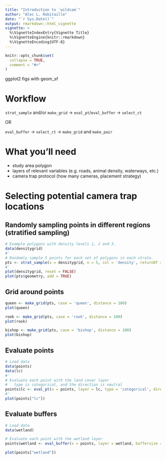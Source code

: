 ```yaml
---
title: "Introduction to `wildcam`"
author: "Alec L. Robitaille"
date: "`r Sys.Date()`"
output: rmarkdown::html_vignette
vignette: >
  %\VignetteIndexEntry{Vignette Title}
  %\VignetteEngine{knitr::rmarkdown}
  %\VignetteEncoding{UTF-8}
---
```


```r
knitr::opts_chunk$set(
  collapse = TRUE,
  comment = "#>"
)
```


ggplot2 figs with geom_sf



# Workflow
`strat_sample` and/or `make_grid` -> `eval_pt`/`eval_buffer` -> `select_ct`

OR

`eval_buffer` -> `select_ct` -> `make_grid` and `make_pair` 



# What you'll need
* study area polygon
* layers of relevant variables (e.g. roads, animal density, waterways, etc.)
* camera trap protocol (how many cameras, placement strategy)


# Selecting potential camera trap locations
## Randomly sampling points in different regions (stratified sampling)

```r
# Example polygons with density levels 1, 2 and 3.
data(densitygrid)
#'
# Randomly sample 5 points for each set of polygons in each strata.
pts <- strat_sample(x = densitygrid, n = 5, col = 'density', returnDT = FALSE)
#'
plot(densitygrid, reset = FALSE)
plot(pts$geometry, add = TRUE)

```

## Grid around points

```r
queen <- make_grid(pts, case = 'queen', distance = 100)
plot(queen)

rook <- make_grid(pts, case = 'rook', distance = 100)
plot(rook)

bishop <- make_grid(pts, case = 'bishop', distance = 100)
plot(bishop)
```

## Evaluate points
```r
# Load data
data(points)
data(lc)
#'
# Evaluate each point with the land cover layer
#   type is categorical, and the direction is neutral
points$lc <- eval_pt(x = points, layer = lc, type = 'categorical', direction = 'neutral')
#'
plot(points["lc"])
```


## Evaluate buffers
```r
# Load data
data(wetland)

# Evaluate each point with the wetland layer
points$wetland <- eval_buffer(x = points, layer = wetland, buffersize = 150, type = 'binary', direction = 'positive')

plot(points["wetland"])
```


